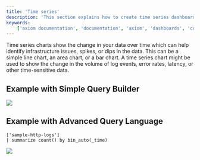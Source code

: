 ```yaml
---
title: 'Time series'
description: 'This section explains how to create time series dashboard elements and add them to your dashboard.'
keywords:
    ['axiom documentation', 'documentation', 'axiom', 'dashboards', 'collaboration', 'queries', 'visualizations', 'filters', 'charts', 'simple query builder', 'advanced query builder']
---
```


Time series charts show the change in your data over time which can help identify infrastructure issues, spikes, or dips in the data. This can be a simple line chart, an area chart, or a bar chart. A time series chart might be used to show the change in the volume of log events, error rates, latency, or other time-sensitive data.

## Example with Simple Query Builder

<Frame>
  <img src="/doc-assets/shots/timeseries-simple-chart.png" />
</Frame>

## Example with Advanced Query Language

```kusto
['sample-http-logs']
| summarize count() by bin_auto(_time)
```

<Frame>
  <img src="/doc-assets/shots/timeseries-chart-apl.png" />
</Frame>